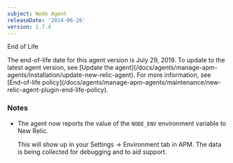 ```yaml
---
subject: Node Agent
releaseDate: '2014-06-26'
version: 1.7.4
---
```


End of Life

<Callout variant="important">
  The end-of-life date for this agent version is July 29, 2019. To update to the latest agent version, see [Update the agent](/docs/agents/manage-apm-agents/installation/update-new-relic-agent). For more information, see [End-of-life policy](/docs/agents/manage-apm-agents/maintenance/new-relic-agent-plugin-end-life-policy).
</Callout>

### Notes

* The agent now reports the value of the `NODE_ENV` environment variable to New Relic.

  This will show up in your Settings -> Environment tab in APM. The data is being collected for debugging and to aid support.
